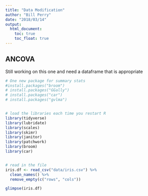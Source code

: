 ```yaml
---
title: "Data Modification"
author: "Bill Perry"
date: "2018/03/14"
output:
  html_document:
    toc: true
    toc_float: true
---
```

## ANCOVA

Still working on this one and need a dataframe that is appropriate




```r
# One new package for summary stats
#install.packages("broom")
# install.packages("GGally")
# install.packages("car")
# install.packages("gvlma")


# load the libraries each time you restart R
library(tidyverse)
library(lubridate)
library(scales)
library(skimr)
library(janitor)
library(patchwork)
library(broom)
library(car)


# read in the file
iris.df <- read_csv("data/iris.csv") %>%
  clean_names() %>%
  remove_empty(c("rows", "cols")) 

glimpse(iris.df)
```




<!-- Global Site Tag (gtag.js) - Google Analytics -->
<script async src="https://www.googletagmanager.com/gtag/js?id=UA-88373117-4"></script>
<script>
  window.dataLayer = window.dataLayer || [];
  function gtag(){dataLayer.push(arguments)};
  gtag('js', new Date());

  gtag('config', 'UA-88373117-4');
</script>
